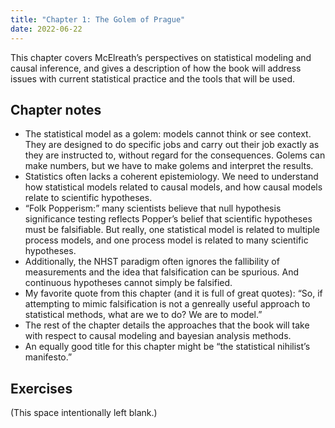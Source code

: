 ```yaml
---
title: "Chapter 1: The Golem of Prague"
date: 2022-06-22
---
```


This chapter covers McElreath's perspectives on statistical modeling and causal inference, and gives a description of how the book will address issues with current statistical practice and the tools that will be used.

## Chapter notes

* The statistical model as a golem: models cannot think or see context. They are designed to do specific jobs and carry out their job exactly as they are instructed to, without regard for the consequences. Golems can make numbers, but we have to make golems and interpret the results.
* Statistics often lacks a coherent epistemiology. We need to understand how statistical models related to causal models, and how causal models relate to scientific hypotheses.
* "Folk Popperism:" many scientists believe that null hypothesis significance testing reflects Popper's belief that scientific hypotheses must be falsifiable. But really, one statistical model is related to multiple process models, and one process model is related to many scientific hypotheses.
* Additionally, the NHST paradigm often ignores the fallibility of measurements and the idea that falsification can be spurious. And continuous hypotheses cannot simply be falsified.
* My favorite quote from this chapter (and it is full of great quotes): "So, if attempting to mimic falsification is not a genreally useful approach to statistical methods, what are we to do? We are to model."
* The rest of the chapter details the approaches that the book will take with respect to causal modeling and bayesian analysis methods.
* An equally good title for this chapter might be "the statistical nihilist's manifesto."

## Exercises

(This space intentionally left blank.)
